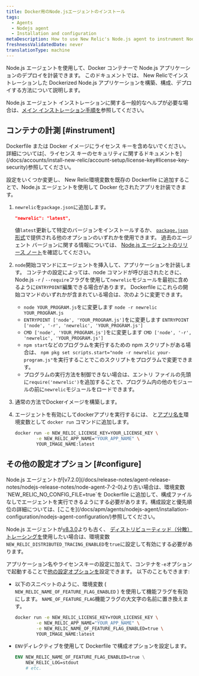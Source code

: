 ```yaml
---
title: Docker用のNode.jsエージェントのインストール
tags:
  - Agents
  - Nodejs agent
  - Installation and configuration
metaDescription: How to use New Relic's Node.js agent to instrument Node.js applications deployed in Docker containers.
freshnessValidatedDate: never
translationType: machine
---
```


Node.js エージェントを使用して、Docker コンテナーで Node.js アプリケーションのデプロイを計装できます。 このドキュメントでは、 New Relicでインストレーションした Dockerized Node.js アプリケーションを構築、構成、デプロイする方法について説明します。

Node.js エージェント インストレーションに関する一般的なヘルプが必要な場合は、[メイン インストレーション手順を](/docs/apm/agents/nodejs-agent/installation-configuration/install-nodejs-agent)参照してください。

## コンテナの計測 [#instrument]

<Callout variant="caution">
  Dockerfile または Docker イメージにライセンス キーを含めないでください。詳細については[、ライセンス キーのセキュリティに関するドキュメントを](/docs/accounts/install-new-relic/account-setup/license-key#license-key-security)参照してください。
</Callout>

設定をいくつか変更し、 New Relic環境変数を既存の Dockerfile に追加することで、Node.js エージェントを使用して Docker 化されたアプリを計装できます。

1. `newrelic`を`package.json`に追加します。

   ```json
   "newrelic": "latest",
   ```

   値`latest`更新して特定のバージョンをインストールするか、 [`package.json`形式](https://docs.npmjs.com/files/package.json#dependencies)で提供される他のオプションのいずれかを使用できます。 過去のエージェント バージョンに関する情報については、 [Node.js エージェントのリリース ノート](/docs/release-notes/agent-release-notes/nodejs-release-notes)を確認してください。

2. `node`開始コマンドにエージェントを挿入して、アプリケーションを計装します。 コンテナの設定によっては、node コマンドが呼び出されたときに、Node.js `-r` / `--require`フラグを使用して`newrelic`モジュールを最初に含めるように`ENTRYPOINT`編集できる場合があります。 Dockerfile にこれらの開始コマンドのいずれかが含まれている場合は、次のように変更できます。

   * `node YOUR_PROGRAM.js`をに変更します `node -r newrelic YOUR_PROGRAM.js`
   * `ENTRYPOINT ['node', 'YOUR_PROGRAM.js']`をに変更します `ENTRYPOINT ['node', '-r', 'newrelic', 'YOUR_PROGRAM.js']`
   * `CMD ['node', 'YOUR_PROGRAM.js']`をに変更します `CMD ['node', '-r', 'newrelic', 'YOUR_PROGRAM.js']`
   * `npm start`などのプログラムを実行するための npm スクリプトがある場合は、 `npm pkg set scripts.start="node -r newrelic your-program.js"`を実行することでこのスクリプトをプログラムで変更できます。
   * プログラムの実行方法を制御できない場合は、エントリ ファイルの先頭に`require('newrelic')`を追加することで、プログラム内の他のモジュールの前に`newrelic`モジュールをロードできます。

3. 通常の方法でDockerイメージを構築します。

4. エージェントを有効にしてdockerアプリを実行するには、<InlinePopover type="licenseKey" /> と[アプリ名を](/docs/agents/manage-apm-agents/app-naming/name-your-application)環境変数として `docker run` コマンドに追加します。

   ```bash
   docker run -e NEW_RELIC_LICENSE_KEY=YOUR_LICENSE_KEY \
           -e NEW_RELIC_APP_NAME="YOUR_APP_NAME" \
           YOUR_IMAGE_NAME:latest
   ```

<InstallFeedback />

## その他の設定オプション [#configure]

<Callout variant="important">
  Node.js エージェントが[v7.2.0](/docs/release-notes/agent-release-notes/nodejs-release-notes/node-agent-7-2-0)より古い場合は、環境変数`NEW_RELIC_NO_CONFIG_FILE=true`を Dockerfile に追加して、構成ファイルなしでエージェントを実行できるようにする必要があります。構成設定と優先順位の詳細については、[ここを](/docs/apm/agents/nodejs-agent/installation-configuration/nodejs-agent-configuration/)参照してください。

  Node.js エージェントが[v8.3.0](/docs/release-notes/agent-release-notes/nodejs-release-notes/node-agent-8-3-0)よりも古く、 [ディストリビューティッド（分散）トレーシングを](/docs/understand-dependencies/distributed-tracing/get-started/introduction-distributed-tracing)使用したい場合は、環境変数`NEW_RELIC_DISTRIBUTED_TRACING_ENABLED`を`true`に設定して有効にする必要があります。
</Callout>

アプリケーション名やライセンスキーの設定に加えて、コンテナを`-e`オプションで起動することで[他の設定オプションを](/docs/agents/nodejs-agent/installation-configuration/nodejs-agent-configuration)設定できます。 以下のこともできます:

* 以下のスニペットのように、環境変数 ( `NEW_RELIC_NAME_OF_FEATURE_FLAG_ENABLED` ) を使用して機能フラグを有効にします。 `NAME_OF_FEATURE_FLAG`機能フラグの大文字の名前に置き換えます。

  ```bash
  docker run -e NEW_RELIC_LICENSE_KEY=YOUR_LICENSE_KEY \
          -e NEW_RELIC_APP_NAME="YOUR_APP_NAME" \
          -e NEW_RELIC_NAME_OF_FEATURE_FLAG_ENABLED=true \
          YOUR_IMAGE_NAME:latest
  ```

* `ENV`ディレクティブを使用して Dockerfile で構成オプションを設定します。

  ```dockerfile
  ENV NEW_RELIC_NAME_OF_FEATURE_FLAG_ENABLED=true \
      NEW_RELIC_LOG=stdout
      # etc.
  ```